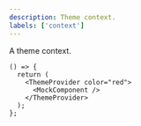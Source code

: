 ```yaml
---
description: Theme context.
labels: ['context']
---
```



A theme context.

```tsx live
() => {
  return (
    <ThemeProvider color="red">
      <MockComponent />
    </ThemeProvider>
  );
};
```

<!-- @ran this doesn't render how it should -->
